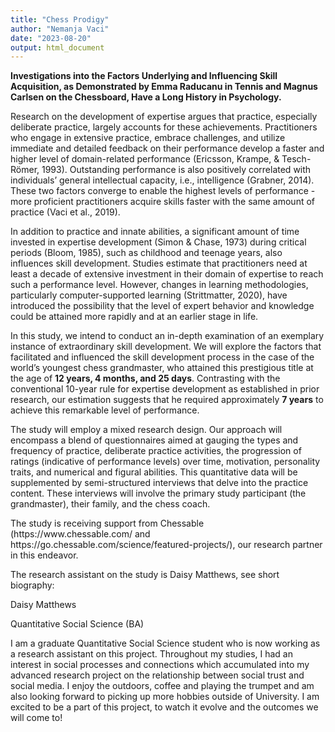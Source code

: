 ```yaml
---
title: "Chess Prodigy"
author: "Nemanja Vaci"
date: "2023-08-20"
output: html_document
---
```


__Investigations into the Factors Underlying and Influencing Skill Acquisition, as Demonstrated by Emma Raducanu in Tennis and Magnus Carlsen on the Chessboard, Have a Long History in Psychology.__

Research on the development of expertise argues that practice, especially deliberate practice, largely accounts for these achievements. Practitioners who engage in extensive practice, embrace challenges, and utilize immediate and detailed feedback on their performance develop a faster and higher level of domain-related performance (Ericsson, Krampe, & Tesch-Römer, 1993). Outstanding performance is also positively correlated with individuals' general intellectual capacity, i.e., intelligence (Grabner, 2014). These two factors converge to enable the highest levels of performance - more proficient practitioners acquire skills faster with the same amount of practice (Vaci et al., 2019).

In addition to practice and innate abilities, a significant amount of time invested in expertise development (Simon & Chase, 1973) during critical periods (Bloom, 1985), such as childhood and teenage years, also influences skill development. Studies estimate that practitioners need at least a decade of extensive investment in their domain of expertise to reach such a performance level. However, changes in learning methodologies, particularly computer-supported learning (Strittmatter, 2020), have introduced the possibility that the level of expert behavior and knowledge could be attained more rapidly and at an earlier stage in life.

In this study, we intend to conduct an in-depth examination of an exemplary instance of extraordinary skill development. We will explore the factors that facilitated and influenced the skill development process in the case of the world's youngest chess grandmaster, who attained this prestigious title at the age of __12 years, 4 months, and 25 days__. Contrasting with the conventional 10-year rule for expertise development as established in prior research, our estimation suggests that he required approximately __7 years__ to achieve this remarkable level of performance.

The study will employ a mixed research design. Our approach will encompass a blend of questionnaires aimed at gauging the types and frequency of practice, deliberate practice activities, the progression of ratings (indicative of performance levels) over time, motivation, personality traits, and numerical and figural abilities. This quantitative data will be supplemented by semi-structured interviews that delve into the practice content. These interviews will involve the primary study participant (the grandmaster), their family, and the chess coach.

The study is receiving support from Chessable (https://www.chessable.com/ and https://go.chessable.com/science/featured-projects/), our research partner in this endeavor.

The research assistant on the study is Daisy Matthews, see short biography:  

Daisy Matthews 

Quantitative Social Science (BA) 

I am a graduate Quantitative Social Science student who is now working as a research assistant on this project. Throughout my studies, I had an interest in social processes and connections which accumulated into my advanced research project on the relationship between social trust and social media. I enjoy the outdoors, coffee and playing the trumpet and am also looking forward to picking up more hobbies outside of University. I am excited to be a part of this project, to watch it evolve and the outcomes we will come to! 
